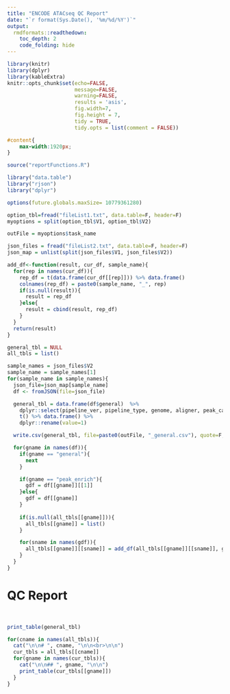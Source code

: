 ```yaml
---
title: "ENCODE ATACseq QC Report"
date: "`r format(Sys.Date(), '%m/%d/%Y')`"
output: 
  rmdformats::readthedown:
    toc_depth: 2
    code_folding: hide    
---
```


```r
library(knitr)
library(dplyr)
library(kableExtra)
knitr::opts_chunk$set(echo=FALSE, 
                      message=FALSE, 
                      warning=FALSE, 
                      results = 'asis', 
                      fig.width=7, 
                      fig.height = 7,
                      tidy = TRUE, 
                      tidy.opts = list(comment = FALSE))
```

```css
#content{
    max-width:1920px;
}
```

```r
source("reportFunctions.R")

library("data.table")
library("rjson")
library("dplyr")

options(future.globals.maxSize= 10779361280)

option_tbl=fread("fileList1.txt", data.table=F, header=F)
myoptions = split(option_tbl$V1, option_tbl$V2)

outFile = myoptions$task_name

json_files = fread("fileList2.txt", data.table=F, header=F)
json_map = unlist(split(json_files$V1, json_files$V2))

add_df<-function(result, cur_df, sample_name){
  for(rep in names(cur_df)){
    rep_df = t(data.frame(cur_df[[rep]])) %>% data.frame()
    colnames(rep_df) = paste0(sample_name, "_", rep)
    if(is.null(result)){
      result = rep_df
    }else{
      result = cbind(result, rep_df)
    }
  }
  return(result)
}

general_tbl = NULL
all_tbls = list()

sample_names = json_files$V2
sample_name = sample_names[1]
for(sample_name in sample_names){
  json_file=json_map[sample_name]
  df <- fromJSON(file=json_file)

  general_tbl = data.frame(df$general)  %>%
    dplyr::select(pipeline_ver, pipeline_type, genome, aligner, peak_caller)  %>%
    t() %>% data.frame() %>%
    dplyr::rename(value=1)

  write.csv(general_tbl, file=paste0(outFile, "_general.csv"), quote=F, row.names=T)

  for(gname in names(df)){
    if(gname == "general"){
      next
    }

    if(gname == "peak_enrich"){
      gdf = df[[gname]][[1]]
    }else{
      gdf = df[[gname]]
    }
    
    if(is.null(all_tbls[[gname]])){
      all_tbls[[gname]] = list()
    }

    for(sname in names(gdf)){
      all_tbls[[gname]][[sname]] = add_df(all_tbls[[gname]][[sname]], gdf[[sname]], sample_name)
    }
  }
}
```

# QC Report

<br>

```r
print_table(general_tbl) 
```

```r
for(cname in names(all_tbls)){
  cat("\n\n# ", cname, "\n\n<br>\n\n")
  cur_tbls = all_tbls[[cname]]
  for(gname in names(cur_tbls)){
    cat("\n\n## ", gname, "\n\n")
    print_table(cur_tbls[[gname]])
  }
}
```
